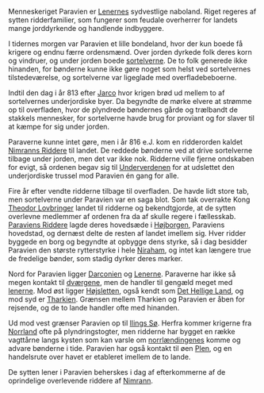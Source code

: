 {{title:Paravien}}
{{author:Laura Holmegaard}}
{{timestamp:2009-09-18T15:02:28Z}}
{{copyright:Paravien}}
Menneskeriget Paravien er [[Lenerne|Lenernes]] sydvestlige naboland. Riget regeres af sytten ridderfamilier, som fungerer som feudale overherrer for landets mange jorddyrkende og handlende indbyggere.

I tidernes morgen var Paravien et lille bondeland, hvor der kun boede få krigere og endnu færre ordensmænd. Over jorden dyrkede folk deres korn og vindruer, og under jorden boede [[sortelver|sortelverne]]. De to folk generede ikke hinanden, for bønderne kunne ikke gøre noget som helst ved sortelvernes tilstedeværelse, og sortelverne var ligeglade med overfladebeboerne.

Indtil den dag i år 813 efter [[Jarco]] hvor krigen brød ud mellem to af sortelvernes underjordiske byer. Da begyndte de mørke elvere at strømme op til overfladen, hvor de plyndrede bøndernes gårde og trælbandt de stakkels mennesker, for sortelverne havde brug for proviant og for slaver til at kæmpe for sig under jorden.

Paraverne kunne intet gøre, men i år 816 e.J. kom en ridderorden kaldet [[Nimranns Riddere]] til landet. De reddede bønderne ved at drive sortelverne tilbage under jorden, men det var ikke nok. Ridderne ville fjerne ondskaben for evigt, så ordenen begav sig til [[Underverdenen]] for at udslettet den underjordiske trussel mod Paravien én gang for alle.

Fire år efter vendte ridderne tilbage til overfladen. De havde lidt store tab, men sortelverne under Paravien var en saga blot. Som tak overrakte Kong [[Theodor Lovbringer]] landet til ridderne og bekendtgjorde, at de sytten overlevne medlemmer af ordenen fra da af skulle regere i fællesskab.
[[Paraviens Riddere]] lagde deres hovedsæde i [[Højborgen]], Paraviens hovedstad, og dernæst delte de resten af landet imellem sig. Hver ridder byggede en borg og begyndte at opbygge dens styrke, så i dag besidder Paravien den største rytterstyrke i hele [[Niraham]], og intet kan længere true de fredelige bønder, som stadig dyrker deres marker.

Nord for Paravien ligger [[Darconien]] og [[Lenerne]]. Paraverne har ikke så megen kontakt til [[dværg|dværgene]], men de handler til gengæld meget med [[lenerne]]. Mod øst ligger [[Højsletten]], også kendt som [[Det Hellige Land]], og mod syd er [[Tharkien]]. Grænsen mellem Tharkien og Paravien er åben for rejsende, og de to lande handler ofte med hinanden.

Ud mod vest grænser Paravien op til [[Ilings Sø]]. Herfra kommer krigerne fra [[Norrland]] ofte på plyndringstogter, men ridderne har bygget en række vagttårne langs kysten som kan varsle om [[norrlænding|norrlændingenes]] komme og advare bønderne i tide. Paravien har også kontakt til øen [[Plen]], og en handelsrute over havet er etableret imellem de to lande.

De sytten lener i Paravien beherskes i dag af efterkommerne af de oprindelige overlevende riddere af [[Sankt Nimrann|Nimrann]].